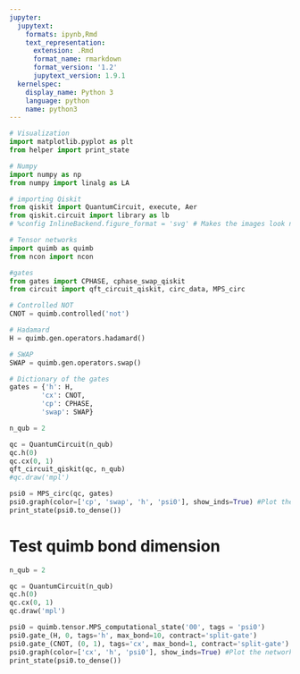 ```yaml
---
jupyter:
  jupytext:
    formats: ipynb,Rmd
    text_representation:
      extension: .Rmd
      format_name: rmarkdown
      format_version: '1.2'
      jupytext_version: 1.9.1
  kernelspec:
    display_name: Python 3
    language: python
    name: python3
---
```


```python
# Visualization
import matplotlib.pyplot as plt
from helper import print_state

# Numpy
import numpy as np
from numpy import linalg as LA

# importing Qiskit
from qiskit import QuantumCircuit, execute, Aer
from qiskit.circuit import library as lb
# %config InlineBackend.figure_format = 'svg' # Makes the images look nice

# Tensor networks
import quimb as quimb
from ncon import ncon

#gates
from gates import CPHASE, cphase_swap_qiskit
from circuit import qft_circuit_qiskit, circ_data, MPS_circ
```

```python
# Controlled NOT
CNOT = quimb.controlled('not')

# Hadamard
H = quimb.gen.operators.hadamard()

# SWAP
SWAP = quimb.gen.operators.swap()

# Dictionary of the gates
gates = {'h': H, 
        'cx': CNOT,
        'cp': CPHASE,
        'swap': SWAP}
```

```python
n_qub = 2

qc = QuantumCircuit(n_qub)
qc.h(0)
qc.cx(0, 1)
qft_circuit_qiskit(qc, n_qub)
#qc.draw('mpl')
```

```python
psi0 = MPS_circ(qc, gates)
psi0.graph(color=['cp', 'swap', 'h', 'psi0'], show_inds=True) #Plot the network
print_state(psi0.to_dense())
```

# Test quimb bond dimension

```python
n_qub = 2

qc = QuantumCircuit(n_qub)
qc.h(0)
qc.cx(0, 1)
qc.draw('mpl')
```

```python
psi0 = quimb.tensor.MPS_computational_state('00', tags = 'psi0')
psi0.gate_(H, 0, tags='h', max_bond=10, contract='split-gate')
psi0.gate_(CNOT, (0, 1), tags='cx', max_bond=1, contract='split-gate')
psi0.graph(color=['cx', 'h', 'psi0'], show_inds=True) #Plot the network
print_state(psi0.to_dense())
```

```python

```
